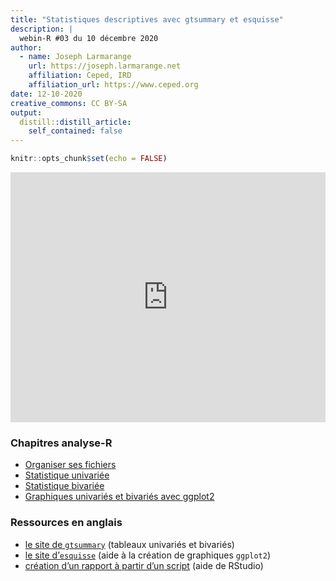 ```yaml
---
title: "Statistiques descriptives avec gtsummary et esquisse"
description: |
  webin-R #03 du 10 décembre 2020
author:
  - name: Joseph Larmarange
    url: https://joseph.larmarange.net
    affiliation: Ceped, IRD
    affiliation_url: https://www.ceped.org
date: 12-10-2020
creative_commons: CC BY-SA
output:
  distill::distill_article:
    self_contained: false
---
```



```r
knitr::opts_chunk$set(echo = FALSE)
```



<iframe width="100%" height="400" src="https://www.youtube.com/embed/oEF_8GXyP5c" frameborder="0" allow="accelerometer; autoplay; clipboard-write; encrypted-media; gyroscope; picture-in-picture" allowfullscreen></iframe>


### Chapitres analyse-R

- [Organiser ses fichiers](http://larmarange.github.io/analyse-R/organiser-ses-fichiers.html)
- [Statistique univariée](https://larmarange.github.io/analyse-R/statistique-univariee.html)
- [Statistique bivariée](https://larmarange.github.io/analyse-R/statistique-bivariee.html)
- [Graphiques univariés et bivariés avec ggplot2](https://larmarange.github.io/analyse-R/graphiques-bivaries-ggplot2.html)

### Ressources en anglais

- [le site de `gtsummary`](https://www.danieldsjoberg.com/gtsummary/) (tableaux univariés et bivariés)
- [le site d'`esquisse`](https://dreamrs.github.io/esquisse/) (aide à la création de graphiques `ggplot2`)
- [création d'un rapport à partir d'un script](https://rmarkdown.rstudio.com/articles_report_from_r_script.html) (aide de RStudio)
